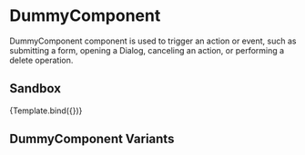 

<Meta title="Typography/Heading" component={DummyComponent} />


# DummyComponent

DummyComponent component is used to trigger an action or event, such as submitting a form, opening a Dialog, canceling an action, or performing a delete operation.

## Sandbox

<Canvas>
  <Story
    name="Sandbox"
    args={{
      label: "Dummy component",
    }}
  >
    {Template.bind({})}
  </Story>
</Canvas>

<ArgsTable story="Sandbox" />

## DummyComponent Variants

<Canvas>
  <Story name="variants">
    <DummyComponent label="DummyComponent (primary)" />
  </Story>
</Canvas>
